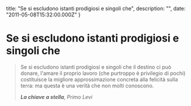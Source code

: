 


  title: "Se si escludono istanti prodigiosi e singoli che",
  description: "",
  date: "2011-05-08T15:32:00.000Z"
}


# Se si escludono istanti prodigiosi e singoli che


<blockquote>
  <p>Se si escludono istanti prodigiosi e singoli che il destino ci può donare, l'amare il proprio lavoro (che purtroppo è privilegio di pochi) costituisce la migliore approssimazione concreta alla felicità sulla terra: ma questa è una verità che non molti conoscono.</p>
  <em><strong>La chiave a stella</strong>, <em>Primo Levi</em></em>
</blockquote>
    
  
